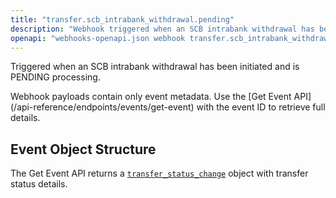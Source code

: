 ```yaml
---
title: "transfer.scb_intrabank_withdrawal.pending"
description: "Webhook triggered when an SCB intrabank withdrawal has been initiated and is pending"
openapi: "webhooks-openapi.json webhook transfer.scb_intrabank_withdrawal.pending"
---
```


Triggered when an SCB intrabank withdrawal has been initiated and is PENDING processing.

<Note>
Webhook payloads contain only event metadata. Use the [Get Event API](/api-reference/endpoints/events/get-event) with the event ID to retrieve full details.
</Note>

## Event Object Structure

The Get Event API returns a [`transfer_status_change`](/api-reference/events/transfer-status-change-object) object with transfer status details.
